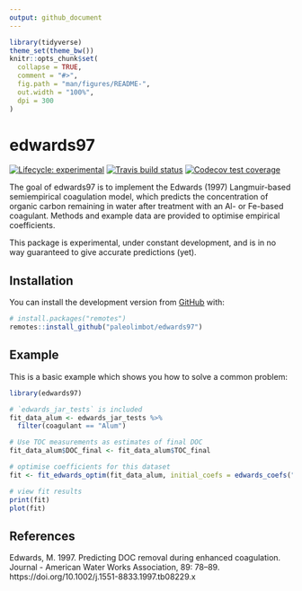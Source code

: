 ```yaml
---
output: github_document
---
```


<!-- README.md is generated from README.Rmd. Please edit that file -->

```r
library(tidyverse)
theme_set(theme_bw())
knitr::opts_chunk$set(
  collapse = TRUE,
  comment = "#>",
  fig.path = "man/figures/README-",
  out.width = "100%",
  dpi = 300
)
```

# edwards97

<!-- badges: start -->
[![Lifecycle: experimental](https://img.shields.io/badge/lifecycle-experimental-orange.svg)](https://www.tidyverse.org/lifecycle/#experimental)
[![Travis build status](https://travis-ci.org/paleolimbot/edwards97.svg?branch=master)](https://travis-ci.org/paleolimbot/edwards97)
[![Codecov test coverage](https://codecov.io/gh/paleolimbot/edwards97/branch/master/graph/badge.svg)](https://codecov.io/gh/paleolimbot/edwards97?branch=master)
<!-- badges: end -->

The goal of edwards97 is to implement the Edwards (1997) Langmuir-based semiempirical coagulation model, which predicts the concentration of organic carbon remaining in water after treatment with an Al- or Fe-based coagulant. Methods and example data are provided to optimise empirical coefficients.

This package is experimental, under constant development, and is in no way guaranteed to give accurate predictions (yet).

## Installation

You can install the development version from [GitHub](https://github.com/) with:

``` r
# install.packages("remotes")
remotes::install_github("paleolimbot/edwards97")
```

## Example

This is a basic example which shows you how to solve a common problem:

```r
library(edwards97)

# `edwards_jar_tests` is included
fit_data_alum <- edwards_jar_tests %>% 
  filter(coagulant == "Alum")

# Use TOC measurements as estimates of final DOC
fit_data_alum$DOC_final <- fit_data_alum$TOC_final

# optimise coefficients for this dataset
fit <- fit_edwards_optim(fit_data_alum, initial_coefs = edwards_coefs("alum"))

# view fit results
print(fit)
plot(fit)

```

## References

Edwards, M. 1997. Predicting DOC removal during enhanced coagulation. Journal - American Water Works Association, 89: 78–89. https://doi.org/10.1002/j.1551-8833.1997.tb08229.x
